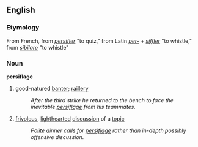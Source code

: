 ==English==
=== Etymology ===
From French, from ''[[persifler]]'' "to quiz," from Latin ''[[per-]]'' + ''[[siffler]]'' "to whistle," from ''[[sibilare]]'' "to whistle"

=== Noun ===
'''persiflage'''
# good-natured [[banter]]; [[raillery]]
#: ''After the third strike he returned to the bench to face the inevitable [[persiflage]] from his teammates.''
# [[frivolous]], [[lighthearted]] [[discussion]] of a [[topic]]
#: ''Polite dinner calls for [[persiflage]] rather than in-depth possibly offensive discussion.''